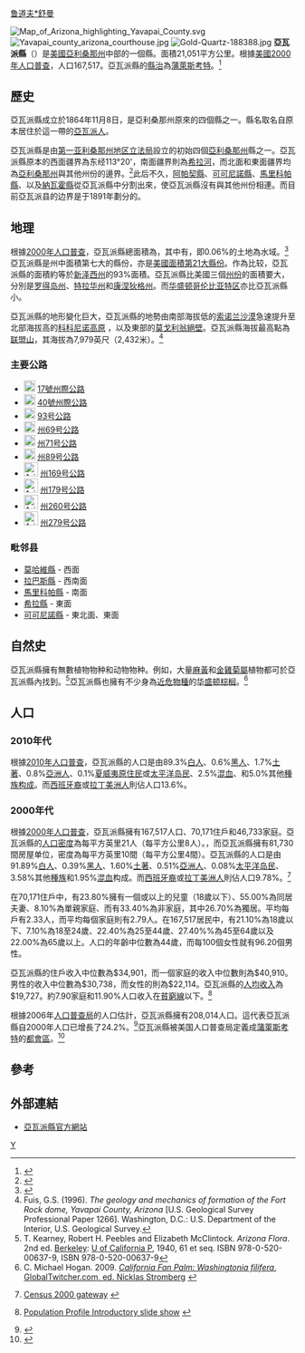 [[鲁道夫*舒曼|鲁道夫*舒曼]]

[[File:Map_of_Arizona_highlighting_Yavapai_County.svg|thumb]]
[[File:Yavapai_county_arizona_courthouse.jpg|thumb]]
[[File:Gold-Quartz-188388.jpg|thumb]]
'''亞瓦派縣'''（{{lang-en|Yavapai County}}）是[[美國|美國]][[亞利桑那州|亞利桑那州]]中部的一個縣。面積21,051平方公里。根據[[美國2000年人口普查|美國2000年人口普查]]，人口167,517。亞瓦派縣的[[縣治|縣治]]為[[普雷斯科特_(亚利桑那州)|蒲萊斯考特]]。<ref>{{Cite web |url=http://www.azcommerce.com/doclib/commune/yavapai%20county.pdf |title=Yavapai County Profile |accessdate=2012-12-22 |archive-date=2020-06-13 |archive-url=https://web.archive.org/web/20200613175329/https://www.azcommerce.com/doclib/commune/yavapai%20county.pdf |dead-url=no }}</ref>

==歷史==
亞瓦派縣成立於1864年11月8日，是亞利桑那州原來的四個縣之一。縣名取名自原本居住於這一帶的[[亞瓦派人|亞瓦派人]]。

亞瓦派縣是由[[第一亚利桑那州地区立法局|第一亚利桑那州地区立法局]]設立的初始四個[[亞利桑那州|亞利桑那州]]縣之一。亞瓦派縣原本的西面疆界為东经113°20'，南面疆界則為[[希拉河|希拉河]]，而北面和東面疆界均為[[亞利桑那州|亞利桑那州]]與其他州份的邊界。<ref>{{cite book | last = Wagoner | first = Jay J.  | title = Arizona Territory 1863-1912: A Political history | url = https://archive.org/details/arizonaterritory00wago | publisher = University of Arizona Press | location = Tucson | year = 1970 | isbn=0-8165-0176-9 | pages= [https://archive.org/details/arizonaterritory00wago/page/58 58]}}</ref>此后不久，[[阿帕契縣|阿帕契縣]]、[[可可尼諾縣|可可尼諾縣]]、[[馬里科帕縣|馬里科帕縣]]、以及[[納瓦霍縣|納瓦霍縣]]從亞瓦派縣中分割出來，使亞瓦派縣沒有與其他州份相連。而目前亞瓦派县的边界是于1891年劃分的。

==地理==
根據[[2000年美国人口普查|2000年人口普查]]，亞瓦派縣總面積為{{convert|8127.78|sqmi}}，其中有{{convert|4.48|sqmi}}，即0.06%的土地為水域。<ref>{{cite web
  |url=http://www.census.gov/tiger/tms/gazetteer/county2k.txt
  |title=Census 2000 U.S. Gazetteer Files: Counties
  |publisher=United States Census
  |accessdate=2011-02-13
  |archive-url=https://www.webcitation.org/68EB8WXmf?url=http://www.census.gov/tiger/tms/gazetteer/county2k.txt
  |archive-date=2012-06-06
  |dead-url=yes
  }}</ref>亞瓦派縣是州中面積第七大的縣份，亦是[[美國面積最大縣份列表|美國面積第21大縣份]]。作為比较，亞瓦派縣的面積約等於[[新泽西州|新泽西州]]的93%面積。亞瓦派縣比美國三個[[美國州份|州份]]的面積要大，分別是[[罗得岛州|罗得岛州]]、[[特拉华州|特拉华州]]和[[康涅狄格州|康涅狄格州]]。而[[华盛顿哥伦比亚特区|华盛顿哥伦比亚特区]]亦比亞瓦派縣小。

亞瓦派縣的地形變化巨大，亞瓦派縣的地勢由南部海拔低的[[索诺兰沙漠|索诺兰沙漠]]急速提升至北部海拔高的[[科科尼诺高原|科科尼诺高原]] ，以及東部的[[莫戈利翁絕壁|莫戈利翁絕壁]]。亞瓦派縣海拔最高點為[[联盟山_(亞利桑那州)|联盟山]]，其海拔為7,979英尺（2,432米）。<ref>Fuis, G.S. (1996). ''The geology and mechanics of formation of the Fort Rock dome, Yavapai County, Arizona'' [U.S. Geological Survey Professional Paper 1266]. Washington, D.C.: U.S. Department of the Interior, U.S. Geological Survey.</ref>

===主要公路===
*[[File:I-17_(AZ).svg|20px]] [[17號州際公路|17號州際公路]]
*[[File:I-40_(AZ).svg|20px]] [[40號州際公路|40號州際公路]]
*[[File:US_93.svg|20px]] [[美国93号公路|93号公路]]
*[[File:Arizona_69.svg|20px]] [[亚利桑那州69号公路|州69号公路]]
*[[File:Arizona_71.svg|20px]] [[亚利桑那州71号公路|州71号公路]]
*[[File:Arizona_89.svg|20px]] [[亚利桑那州89号公路|州89号公路]]
*[[File:Arizona_169.svg|25px]] [[亚利桑那州169号公路|州169号公路]]
*[[File:Arizona_179.svg|25px]] [[亚利桑那州179号公路|州179号公路]]
*[[File:Arizona_260.svg|25px]] [[亚利桑那州260号公路|州260号公路]]
*[[File:Arizona_279.svg|25px]] [[亚利桑那州279号公路|州279号公路]]

===毗邻县===
* [[莫哈維縣|莫哈維縣]] - 西面
* [[拉巴斯縣|拉巴斯縣]] - 西南面
* [[馬里科帕縣|馬里科帕縣]] - 南面
* [[希拉縣_(亞利桑那州)|希拉縣]] - 東面
* [[可可尼諾縣|可可尼諾縣]] - 東北面、東面

==自然史==
亞瓦派縣擁有無數植物物种和动物物种。例如，大量[[麻黃|麻黃]]和[[金雞菊屬|金雞菊屬]]植物都可於亞瓦派縣內找到。<ref>T. Kearney, Robert H. Peebles and Elizabeth McClintock.  ''Arizona Flora''.  2nd ed.  [[Berkeley,_California|Berkeley]]: [[University_of_California|U of California P]], 1940, 61 et seq. ISBN 978-0-520-00637-9, ISBN 978-0-520-00637-9</ref>亞瓦派縣也擁有不少身為[[近危物種|近危物種]]的[[华盛顿棕榈|华盛顿棕榈]]。<ref>C. Michael Hogan. 2009. [http://globaltwitcher.auderis.se/artspec_information.asp?thingid=90942 ''California Fan Palm: Washingtonia filifera'', GlobalTwitcher.com, ed. Nicklas Stromberg] {{Wayback|url=http://globaltwitcher.auderis.se/artspec_information.asp?thingid=90942 |date=20090930184850 }}</ref>

==人口==
{{USCensusPop
|1870= 2142
|1880= 5013
|1890= 8685
|1900= 13799
|1910= 15996
|1920= 24016
|1930= 28470
|1940= 26511
|1950= 24991
|1960= 28912
|1970= 36733
|1980= 68145
|1990= 107714
|2000= 167517
|2010= 211073
|estimate= 211888
|estyear= 2011
|footnote=<center>[http://www.census.gov/prod/www/abs/decennial/ U.S. Decennial Census]<br>[http://www.census.gov/popest/data/counties/totals/2011/tables/CO-EST2011-01-04.csv 2011 estimate]</center>
}}

===2010年代===
根據[[2010年美國人口普查|2010年人口普查]]，亞瓦派縣的人口是由89.3%[[歐裔美國人|白人]]、0.6%[[非裔美國人|黑人]]、1.7%[[美國土著|土著]]、0.8%[[亞裔美國人|亞洲人]]、0.1%[[夏威夷原住民|夏威夷原住民]]或[[太平洋岛民|太平洋岛民]]、2.5%[[混血|混血]]、和5.0%其他[[種族|種族]][[种族构成|构成]]。而[[西班牙裔美国人|西班牙裔]]或[[拉丁美洲人|拉丁美洲人]]則佔人口13.6%。

===2000年代===
根據[[2000年美國人口普查|2000年人口普查]]{{GR|2}}，亞瓦派縣擁有167,517人口、70,171住戶和46,733家庭。亞瓦派縣的[[人口密度|人口密度]]為每平方英里21人（每平方公里8人）。，而亞瓦派縣擁有81,730間房屋单位，密度為每平方英里10間（每平方公里4間）。亞瓦派縣的人口是由91.89%[[歐裔美國人|白人]]、0.39%[[非裔美國人|黑人]]、1.60%[[美國土著|土著]]、0.51%[[亞裔美國人|亞洲人]]、0.08%[[太平洋岛民|太平洋岛民]]、3.58%其他[[種族|種族]]和1.95%[[混血|混血]]构成。而[[西班牙裔美国人|西班牙裔]]或[[拉丁美洲人|拉丁美洲人]]則佔人口9.78%。<ref>{{en}}[http://www.census.gov/main/www/cen2000.html Census 2000 gateway] {{Wayback|url=http://www.census.gov/main/www/cen2000.html |date=20190331194847 }}</ref>

在70,171住戶中，有23.80%擁有一個或以上的兒童（18歲以下）、55.00%為同居夫妻、8.10%為單親家庭、而有33.40%為非家庭，其中26.70%為獨居。平均每戶有2.33人，而平均每個家庭則有2.79人。在167,517居民中，有21.10%為18歲以下、7.10%為18至24歲、22.40%為25至44歲、27.40%%為45至64歲以及22.00%為65歲以上。人口的年齡中位數為44歲，而每100個女性就有96.20個男性。

亞瓦派縣的住戶收入中位數為$34,901，而一個家庭的收入中位數則為$40,910。男性的收入中位數為$30,738，而女性的則為$22,114。亞瓦派縣的[[人均收入|人均收入]]為$19,727。約7.90家庭和11.90%人口收入在[[貧窮線|貧窮線]]以下。<ref>{{en}}[http://www.census.gov/population/pop-profile/2000/profile2000.ppt Population Profile Introductory slide show] {{Wayback|url=http://www.census.gov/population/pop-profile/2000/profile2000.ppt |date=20121011235133 }}</ref>

根據2006年[[美國人口普查局|人口普查局]]的人口估計，亞瓦派縣擁有208,014人口。這代表亞瓦派縣自2000年人口已增長了24.2%。<ref>{{Cite web |url=http://quickfacts.census.gov/qfd/states/04/04025.html |title=Yavapai County QuickFacts from the US Census Bureau |accessdate=2012-12-22 |archive-date=2011-07-22 |archive-url=https://www.webcitation.org/60NZ27dra?url=http://quickfacts.census.gov/qfd/states/04/04025.html |dead-url=yes }}</ref>亞瓦派縣被美国人口普查局定義成[[普雷斯科特_(亚利桑那州)|蒲萊斯考特]]的[[都會區|都會區]]。<ref>{{cite web |url=http://www.whitehouse.gov/omb/bulletins/fy2007/b07-01.pdf |title=OMB Bulletin No. 07-01:  Update of Statistical Area Definitions and Guidance on Their Uses |format=[[PDF|PDF]] |publisher=[[United_States_Office_of_Management_and_Budget|United States Office of Management and Budget]] |date=2006-12-18 |accessdate=2007-04-09 |archiveurl=https://web.archive.org/web/20070317105743/http://www.whitehouse.gov/omb/bulletins/fy2007/b07-01.pdf |archivedate=2007-03-17 |deadurl=yes }}</ref>

==參考==
{{reflist}}

==外部連結==
* [http://www.co.yavapai.az.us/ 亞瓦派縣官方網站] {{Wayback|url=http://www.co.yavapai.az.us/ |date=20181109202727 }}

{{亞瓦派縣 (亞利桑那州)}}
{{Arizona}}

[[Category:亚利桑那州行政区划|Y]]